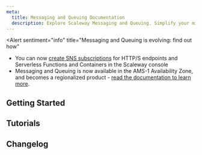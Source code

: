 ```yaml
---
meta:
  title: Messaging and Queuing Documentation
  description: Explore Scaleway Messaging and Queuing. Simplify your microservice workflows with scalable, reliable, and cost-effective message handling solutions.
---
```


<Alert
  sentiment="info"
  title="Messaging and Queuing is evolving: find out how"
>
  - You can now [create SNS subscriptions](/serverless/messaging/how-to/create-manage-subscriptions/) for HTTP/S endpoints and Serverless Functions and Containers in the Scaleway console 
  - Messaging and Queuing is now available in the AMS-1 Availability Zone, and becomes a regionalized product - [read the documentation to learn more](/serverless/messaging/concepts/#region/).
</Alert>

<ProductHeader 
   productName="Messaging and Queuing"
   productLogo="sqs"
   description="Transfer messages between microservices and platforms with our message broker tool, facilitating the development of highly scalable, reliable, distributed applications."
   url="/serverless/messaging/quickstart/"
   label="Messaging and Queuing Quickstart"
/>

## Getting Started

<Grid>
    <SummaryCard
        title="Quickstart"
        icon="rocket"
        description="Learn how to start using Messaging and Queuing with SQS, SNS or NATS."
        label="View Quickstart"
        url="/serverless/messaging/quickstart/"
    />
    <SummaryCard
        title="Concepts"
        icon="info"
        description="Core concepts that give you a better understanding of Messaging and Queuing."
        label="View Concepts"
        url="/serverless/messaging/concepts/"
    />
    <SummaryCard
        title="How-tos"
        icon="help-circle-outline"
        description="Check our guides to activate and configure Messaging and Queuing for SQS, SNS or NATS."
        label="View How-tos"
        url="/serverless/messaging/how-to/"
    />
        <SummaryCard
        title="Additional Content"
        icon="book-open-outline"
        description="Take a deeper dive into using Messaging and Queuing with SQS, SNS or NATS."
        label="View Additional Content"
        url="/serverless/messaging/reference-content/"
    />
</Grid>


## Tutorials

<Grid>
    <DefaultCard
        title="Create a serverless webpage-scraping architecture, with Scaleway Messaging and Queuing SQS, Serverless Functions and Managed Database."
        url="/tutorials/create-serverless-scraping/"
        label="Read more"
    />
    <DefaultCard
        title="Create a serverless architecture for handling large messages using Messaging and Queuing NATS, Serverless Functions and Object Storage"
        url="/tutorials/large-messages/"
        label="Read more"
    />
    <DefaultCard
        title="Create a simulated CPU monitor notification system with Terraform using Scaleway Instances and Messaging and Queuing SNS"
        url="/tutorials/sns-instances-notification-system/"
        label="Read more"
    />
</Grid>


<ClickableBanner
    productLogo="console"
    title="Messaging and Queuing API"
    description="Manage Messaging and Queuing using the Scaleway API."
    url="https://www.scaleway.com/en/developers/api/messaging-and-queuing/sqs-api/"
    label="Go to Messaging and Queuing API"
/>

## Changelog

<ChangelogList
    productName="messaging-and-queuing"
    numberOfChanges={3}
/>